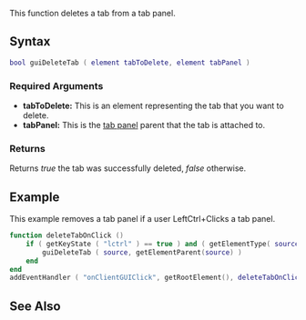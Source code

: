  
{{Client function}}
This function deletes a tab from a tab panel.

==Syntax== 
<syntaxhighlight lang="lua">
bool guiDeleteTab ( element tabToDelete, element tabPanel )
</syntaxhighlight> 

===Required Arguments=== 
*'''tabToDelete:''' This is an element representing the tab that you want to delete.
*'''tabPanel:''' This is the [[/guiCreateTabPanel.md|tab panel]] parent that the tab is attached to.

===Returns===
Returns ''true'' the tab was successfully deleted, ''false'' otherwise.

==Example== 
This example removes a tab panel if a user LeftCtrl+Clicks a tab panel.
<syntaxhighlight lang="lua">
function deleteTabOnClick ()
	if ( getKeyState ( "lctrl" ) == true ) and ( getElementType( source ) == "gui-tab" ) then    -- if the user is holding down left control
		guiDeleteTab ( source, getElementParent(source) )                -- delete the tab. No need to check if it was actually a tab that was clicked, as this function doesn't work on other controls anyway
	end
end
addEventHandler ( "onClientGUIClick", getRootElement(), deleteTabOnClick  )    -- add an event handler for clicks
</syntaxhighlight>

==See Also==
{{GUI functions}}